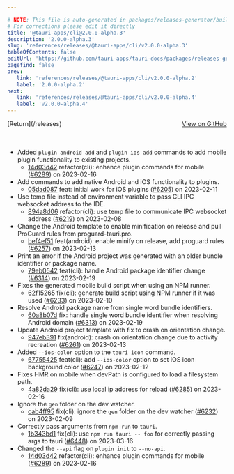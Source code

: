```yaml
---

# NOTE: This file is auto-generated in packages/releases-generator/build.ts
# For corrections please edit it directly
title: '@tauri-apps/cli@2.0.0-alpha.3'
description: '2.0.0-alpha.3'
slug: 'references/releases/@tauri-apps/cli/v2.0.0-alpha.3'
tableOfContents: false
editUrl: 'https://github.com/tauri-apps/tauri-docs/packages/releases-generator/build.ts'
pagefind: false
prev:
   link: 'references/releases/@tauri-apps/cli/v2.0.0-alpha.2'
   label: '2.0.0-alpha.2'
next:
   link: 'references/releases/@tauri-apps/cli/v2.0.0-alpha.4'
   label: 'v2.0.0-alpha.4'
---
```


			

<ReleaseSidebar slug="references/releases/@tauri-apps/cli"  packageName="@tauri-apps/cli" />

<div style="margin-bottom:3rem; display: flex; justify-content: space-between; align-items: center"><span>[Return](/releases)</span><span><a href="https://github.com/tauri-apps/tauri/releases/tag/@tauri-apps/cli-v2.0.0-alpha.3">View on GitHub</a></span></div>

- Added `plugin android add` and `plugin ios add` commands to add mobile plugin functionality to existing projects.
  - [14d03d42](https://www.github.com/tauri-apps/tauri/commit/14d03d426e86d966950a790926c04560c76203b3) refactor(cli): enhance plugin commands for mobile ([#6289](https://www.github.com/tauri-apps/tauri/pull/6289)) on 2023-02-16
- Add commands to add native Android and iOS functionality to plugins.
  - [05dad087](https://www.github.com/tauri-apps/tauri/commit/05dad0876842e2a7334431247d49365cee835d3e) feat: initial work for iOS plugins ([#6205](https://www.github.com/tauri-apps/tauri/pull/6205)) on 2023-02-11
- Use temp file instead of environment variable to pass CLI IPC websocket address to the IDE.
  - [894a8d06](https://www.github.com/tauri-apps/tauri/commit/894a8d060c12a482a0fc5b3714f3848189b809de) refactor(cli): use temp file to communicate IPC websocket address ([#6219](https://www.github.com/tauri-apps/tauri/pull/6219)) on 2023-02-08
- Change the Android template to enable minification on release and pull ProGuard rules from proguard-tauri.pro.
  - [bef4ef51](https://www.github.com/tauri-apps/tauri/commit/bef4ef51bc2c633b88db121c2087a38dddb7d6bf) feat(android): enable minify on release, add proguard rules ([#6257](https://www.github.com/tauri-apps/tauri/pull/6257)) on 2023-02-13
- Print an error if the Android project was generated with an older bundle identifier or package name.
  - [79eb0542](https://www.github.com/tauri-apps/tauri/commit/79eb054292b04bb089a0e4df401a5986b33b691e) feat(cli): handle Android package identifier change ([#6314](https://www.github.com/tauri-apps/tauri/pull/6314)) on 2023-02-19
- Fixes the generated mobile build script when using an NPM runner.
  - [62f15265](https://www.github.com/tauri-apps/tauri/commit/62f152659204ce1218178596f463f0bcfbd4e6dc) fix(cli): generate build script using NPM runner if it was used ([#6233](https://www.github.com/tauri-apps/tauri/pull/6233)) on 2023-02-10
- Resolve Android package name from single word bundle identifiers.
  - [60a8b07d](https://www.github.com/tauri-apps/tauri/commit/60a8b07dc7c56c9c45331cb57d9afb410e7eadf3) fix: handle single word bundle identifier when resolving Android domain ([#6313](https://www.github.com/tauri-apps/tauri/pull/6313)) on 2023-02-19
- Update Android project template with fix to crash on orientation change.
  - [947eb391](https://www.github.com/tauri-apps/tauri/commit/947eb391ca41cebdb11abd9ffaec642baffbf44a) fix(android): crash on orientation change due to activity recreation ([#6261](https://www.github.com/tauri-apps/tauri/pull/6261)) on 2023-02-13
- Added `--ios-color` option to the `tauri icon` command.
  - [67755425](https://www.github.com/tauri-apps/tauri/commit/677554257e40e05b1af0dd61c982d6be8a8a033c) feat(cli): add `--ios-color` option to set iOS icon background color ([#6247](https://www.github.com/tauri-apps/tauri/pull/6247)) on 2023-02-12
- Fixes HMR on mobile when devPath is configured to load a filesystem path.
  - [4a82da29](https://www.github.com/tauri-apps/tauri/commit/4a82da2919e0564ec993b2005dc65b5b49407b36) fix(cli): use local ip address for reload ([#6285](https://www.github.com/tauri-apps/tauri/pull/6285)) on 2023-02-16
- Ignore the `gen` folder on the dev watcher.
  - [cab4ff95](https://www.github.com/tauri-apps/tauri/commit/cab4ff95b98aeac88401c1fed2d8b8940e4180cb) fix(cli): ignore the `gen` folder on the dev watcher ([#6232](https://www.github.com/tauri-apps/tauri/pull/6232)) on 2023-02-09
- Correctly pass arguments from `npm run` to `tauri`.
  - [1b343bd1](https://www.github.com/tauri-apps/tauri/commit/1b343bd11686f47f24a87298d8192097c66250f6) fix(cli): use `npm run tauri -- foo` for correctly passing args to tauri ([#6448](https://www.github.com/tauri-apps/tauri/pull/6448)) on 2023-03-16
- Changed the `--api` flag on `plugin init` to `--no-api`.
  - [14d03d42](https://www.github.com/tauri-apps/tauri/commit/14d03d426e86d966950a790926c04560c76203b3) refactor(cli): enhance plugin commands for mobile ([#6289](https://www.github.com/tauri-apps/tauri/pull/6289)) on 2023-02-16

